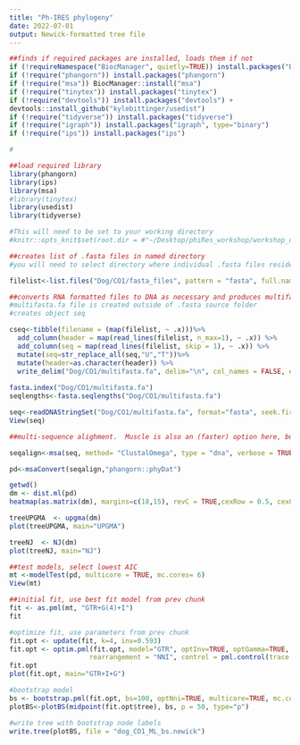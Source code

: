 ```yaml
---
title: "Ph-IRES phylogeny"
date: 2022-07-01
output: Newick-formatted tree file
---
```

```r
##finds if required packages are installed, loads them if not
if (!requireNamespace("BiocManager", quietly=TRUE)) install.packages("BiocManager")
if (!require("phangorn")) install.packages("phangorn")
if (!require("msa")) BiocManager::install("msa")
if (!require("tinytex")) install.packages("tinytex") 
if (!require("devtools")) install.packages("devtools") +
devtools::install_github("kylebittinger/usedist")
if (!require("tidyverse")) install.packages("tidyverse")
if (!require("igraph")) install.packages("igraph", type="binary")
if (!require("ips")) install.packages("ips")

#

##load required library
library(phangorn)
library(ips)
library(msa)
#library(tinytex)
library(usedist)
library(tidyverse)

#This will need to be set to your working directory
#knitr::opts_knit$set(root.dir = #"~/Desktop/phiRes_workshop/workshop_data-analysis/phiRes_phylogeny")
```
```r

##creates list of .fasta files in named directory
#you will need to select directory where individual .fasta files reside.  .fasta or .fa both acceptable file suffixes

filelist<-list.files("Dog/CO1/fasta_files", pattern = "fasta", full.names= TRUE)

##converts RNA formatted files to DNA as necessary and produces multifasta file for alignment
#multifasta.fa file is created outside of .fasta source folder
#creates object seq

cseq<-tibble(filename = (map(filelist, ~ .x)))%>%
  add_column(header = map(read_lines(filelist, n_max=1), ~ .x)) %>%
  add_column(seq = map(read_lines(filelist, skip = 1), ~ .x)) %>%
  mutate(seq=str_replace_all(seq,"U","T"))%>%
  mutate(header=as.character(header)) %>%
  write_delim("Dog/CO1/multifasta.fa", delim="\n", col_names = FALSE, eol="")
                                 
fasta.index("Dog/CO1/multifasta.fa")
seqlengths<-fasta.seqlengths("Dog/CO1/multifasta.fa")

seq<-readDNAStringSet("Dog/CO1/multifasta.fa", format="fasta", seek.first.rec=TRUE)
View(seq)

```
```r
##multi-sequence alighment.  Muscle is also an (faster) option here, but need to remove first empty line of multifasta.fa file.

seqalign<-msa(seq, method= "ClustalOmega", type = "dna", verbose = TRUE)

pd<-msaConvert(seqalign,"phangorn::phyDat")
```
```r
getwd()
dm <- dist.ml(pd)
heatmap(as.matrix(dm), margins=c(18,15), revC = TRUE,cexRow = 0.5, cexCol = 0.5, symm = TRUE)

treeUPGMA  <- upgma(dm)
plot(treeUPGMA, main="UPGMA")

treeNJ  <- NJ(dm)
plot(treeNJ, main="NJ")
```
```r
##test models, select lowest AIC
mt <-modelTest(pd, multicore = TRUE, mc.cores= 6)
View(mt)
```
```r
##initial fit, use best fit model from prev chunk
fit <- as.pml(mt, "GTR+G(4)+I")
fit
```
```r
#optimize fit, use parameters from prev chunk
fit.opt <- update(fit, k=4, inv=0.593)
fit.opt <- optim.pml(fit.opt, model="GTR", optInv=TRUE, optGamma=TRUE,
                    rearrangement = "NNI", control = pml.control(trace = 0))
fit.opt
plot(fit.opt, main="GTR+I+G")

#bootstrap model
bs <- bootstrap.pml(fit.opt, bs=100, optNni=TRUE, multicore=TRUE, mc.cores = 6)
plotBS<-plotBS(midpoint(fit.opt$tree), bs, p = 50, type="p")

#write tree with bootstrap node labels
write.tree(plotBS, file = "dog_CO1_ML_bs.newick")

```
